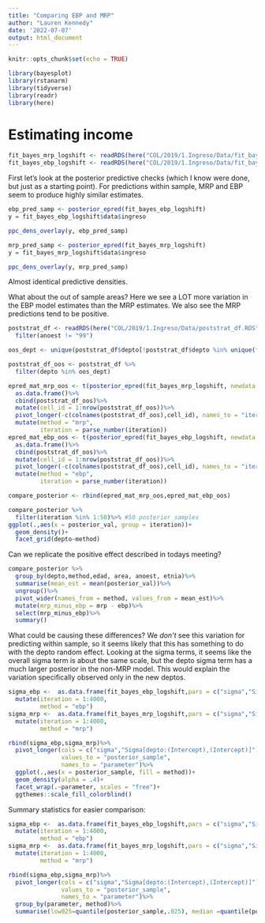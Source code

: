 ```yaml
---
title: "Comparing EBP and MRP"
author: "Lauren Kennedy"
date: '2022-07-07'
output: html_document
---
```


```r
knitr::opts_chunk$set(echo = TRUE)
```

```r
library(bayesplot)
library(rstanarm)
library(tidyverse)
library(readr)
library(here)
```



# Estimating income

```r
fit_bayes_mrp_logshift <- readRDS(here("COL/2019/1.Ingreso/Data/fit_bayes_mrp_logshift.rds"))
fit_bayes_ebp_logshift <- readRDS(here("COL/2019/1.Ingreso/Data/fit_bayes_EBP_logshift.rds"))
```

First let's look at the posterior predictive checks (which I know were done, but just as a starting point). For predictions within sample, MRP and EBP seem to produce highly similar estimates. 

```r
ebp_pred_samp <- posterior_epred(fit_bayes_ebp_logshift)
y = fit_bayes_ebp_logshift$data$ingreso

ppc_dens_overlay(y, ebp_pred_samp)
```
```r
mrp_pred_samp <- posterior_epred(fit_bayes_mrp_logshift)
y = fit_bayes_mrp_logshift$data$ingreso

ppc_dens_overlay(y, mrp_pred_samp)
```
Almost identical predictive densities.

What about the out of sample areas? Here we see a LOT more variation in the EBP model estimates than the MRP estimates. We also see the MRP predictions tend to be positive. 

```r
poststrat_df <- readRDS(here("COL/2019/1.Ingreso/Data/poststrat_df.RDS")) %>% 
  filter(anoest != "99")

oos_dept <- unique(poststrat_df$depto[!poststrat_df$depto %in% unique(fit_bayes_ebp_logshift$data$depto)])

poststrat_df_oos <- poststrat_df %>%
  filter(depto %in% oos_dept)

epred_mat_mrp_oos <- t(posterior_epred(fit_bayes_mrp_logshift, newdata = poststrat_df_oos, type = "responde"))%>%
  as.data.frame()%>%
  cbind(poststrat_df_oos)%>%
  mutate(cell_id = 1:nrow(poststrat_df_oos))%>%
  pivot_longer(-c(colnames(poststrat_df_oos),cell_id), names_to = "iteration", values_to = "posterior_val")%>%
  mutate(method = "mrp",
         iteration = parse_number(iteration))
epred_mat_ebp_oos <- t(posterior_epred(fit_bayes_ebp_logshift, newdata = poststrat_df_oos, type = "responde"))%>%
  as.data.frame()%>%
  cbind(poststrat_df_oos)%>%
  mutate(cell_id = 1:nrow(poststrat_df_oos))%>%
  pivot_longer(-c(colnames(poststrat_df_oos),cell_id), names_to = "iteration", values_to = "posterior_val")%>%
  mutate(method = "ebp",
         iteration = parse_number(iteration))

compare_posterior <- rbind(epred_mat_mrp_oos,epred_mat_ebp_oos)

compare_posterior %>%
  filter(iteration %in% 1:50)%>% #50 posterior samples
ggplot(.,aes(x = posterior_val, group = iteration))+
  geom_density()+
  facet_grid(depto~method)
```
Can we replicate the positive effect described in todays meeting?

```r
compare_posterior %>%
  group_by(depto,method,edad, area, anoest, etnia)%>%
  summarise(mean_est = mean(posterior_val))%>%
  ungroup()%>%
  pivot_wider(names_from = method, values_from = mean_est)%>%
  mutate(mrp_minus_ebp = mrp - ebp)%>% 
  select(mrp_minus_ebp)%>%
  summary()
```

What could be causing these differences? We *don't* see this variation for predicting within sample, so it seems likely that this has something to do with the depto random effect. Looking at the sigma terms, it seems like the overall sigma term is about the same scale, but the depto sigma term has a much larger posterior in the non-MRP model. This would explain the variation specifically observed only in the new deptos. 

```r
sigma_ebp <-  as.data.frame(fit_bayes_ebp_logshift,pars = c("sigma","Sigma[depto:(Intercept),(Intercept)]"))%>%
  mutate(iteration = 1:4000,
         method = "ebp")
sigma_mrp <-  as.data.frame(fit_bayes_mrp_logshift,pars = c("sigma","Sigma[depto:(Intercept),(Intercept)]"))%>%
  mutate(iteration = 1:4000,
         method = "mrp")

rbind(sigma_ebp,sigma_mrp)%>%
  pivot_longer(cols = c("sigma","Sigma[depto:(Intercept),(Intercept)]"), 
               values_to = "posterior_sample",
               names_to = "parameter")%>%
  ggplot(.,aes(x = posterior_sample, fill = method))+
  geom_density(alpha = .4)+
  facet_wrap(.~parameter, scales = "free")+
  ggthemes::scale_fill_colorblind()

```

Summary statistics for easier comparison:

```r
sigma_ebp <-  as.data.frame(fit_bayes_ebp_logshift,pars = c("sigma","Sigma[depto:(Intercept),(Intercept)]"))%>%
  mutate(iteration = 1:4000,
         method = "ebp")
sigma_mrp <-  as.data.frame(fit_bayes_mrp_logshift,pars = c("sigma","Sigma[depto:(Intercept),(Intercept)]"))%>%
  mutate(iteration = 1:4000,
         method = "mrp")

rbind(sigma_ebp,sigma_mrp)%>%
  pivot_longer(cols = c("sigma","Sigma[depto:(Intercept),(Intercept)]"), 
               values_to = "posterior_sample",
               names_to = "parameter")%>%
  group_by(parameter, method)%>%
  summarise(low025=quantile(posterior_sample,.025), median =quantile(posterior_sample,.5), up975=quantile(posterior_sample,.975))


```


